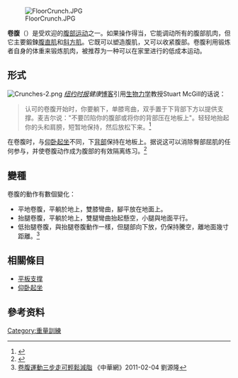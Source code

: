 {{noteTA
|G1=Sports
}}
[[Image:FloorCrunch.JPG|thumb]]

'''卷腹'''（{{lang-en|Crunch}}）是受欢迎的[[腹部运动|腹部运动]]之一。如果操作得当，它能调动所有的腹部肌肉，但它主要鍛鍊[[腹直肌|腹直肌]]和[[斜方肌|斜方肌]]。它既可以塑造腹肌，又可以收紧腹部。卷腹利用锻炼者自身的体重来锻炼肌肉，被推荐为一种可以在家里进行的低成本运动。

==形式==
[[File:Crunches-2.png|thumb]]
''[[纽约时报|纽约时报]]健康''[[網誌|博客]]引用[[生物力学|生物力学]]教授Stuart McGill的话说：

<blockquote>认可的卷腹开始时，你要躺下，单膝弯曲，双手置于下背部下方以提供支撑。麦吉尔说："不要凹陷你的腹部或将你的背部压在地板上"。轻轻地抬起你的头和肩膀，短暂地保持，然后放松下来。<ref>{{cite web|title=Is Your Ab Workout Hurting Your Back?|url=http://well.blogs.nytimes.com/2009/06/17/core-myths/|date=17 June 2009|last=Reynolds|first=Gretchen|work=[[The_New_York_Times|The New York Times]]|department=Well|access-date=2021-08-20|archive-date=2009-06-20|archive-url=https://web.archive.org/web/20090620142017/http://well.blogs.nytimes.com/2009/06/17/core-myths/}}</ref></blockquote>

在卷腹时，与[[仰臥起坐|仰卧起坐]]不同，下[[背|背部]]保持在地板上。据说这可以消除臀部屈肌的任何参与，并使卷腹动作成为腹部的有效隔离练习。<ref>{{Cite news|url=https://www.issaonline.edu/blog/index.cfm/2016/are-sit-ups-bad-for-you-the-us-military-seems-to-think-so|title=Are Sit Ups Bad for You? The U.S. Military Seems to Think So…|first=Cameron|last=Baker|publisher=International Sports Sciences Association|access-date=17 October 2018|archive-date=2018-10-17|archive-url=https://web.archive.org/web/20181017123618/https://www.issaonline.edu/blog/index.cfm/2016/are-sit-ups-bad-for-you-the-us-military-seems-to-think-so}}</ref>

== 變種 ==
卷腹的動作有數個變化：

*平地卷腹，平躺於地上，雙膝彎曲，腳平放在地面上。
*抬腿卷腹，平躺於地上，雙腿彎曲抬起懸空，小腿與地面平行。
*低抬腿卷腹，與抬腿卷腹動作一樣，但腿部向下放，仍保持騰空，離地面幾寸距離。<ref>[http://jiankang.china.com/bonny_hairdressing/recommend/11016661/20110204/16370657.html 卷腹運動三步走可輕鬆減脂] {{Wayback|url=http://jiankang.china.com/bonny_hairdressing/recommend/11016661/20110204/16370657.html |date=20150627231007 }}《中華網》2011-02-04 劉源隆</ref>

== 相關條目 ==
*[[平板支撑|平板支撑]]
*[[仰臥起坐|仰卧起坐]]

== 參考资料 ==
{{reflist}}

{{力量训练练习}}

[[Category:重量訓練|Category:重量訓練]]